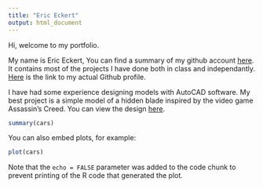 ```yaml
---
title: "Eric Eckert"
output: html_document
---
```


Hi, welcome to my portfolio.

My name is Eric Eckert, 
You can find a summary of my github account [here](githubReport.html). It contains most of the projects I have done both in class and independantly. [Here](https://github.com/ericsueckert) is the link to my actual Github profile.


I have had some experience designing models with AutoCAD software. My best project is a simple model of a hidden blade inspired by the video game Assassin's Creed. 
You can view the design [here](https://grabcad.com/library/assassin-s-creed-hidden-blade-5).



```r
summary(cars)
```

You can also embed plots, for example:

```r
plot(cars)
```

Note that the `echo = FALSE` parameter was added to the code chunk to prevent printing of the R code that generated the plot.
